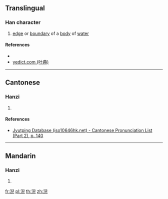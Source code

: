 {{character info/new}}
==Translingual==

===Han character===
{{Han char|rn=85|rad=水|as=08|sn=11|four=37117|canj=EHXU|ids=⿰氵兒}}

# [[edge]] or [[boundary]] of a [[body]] of [[water]]

====References====
* {{Han ref|kx=0630.220|dkj=17664|dj=1033.020|hdz=31652.020|uh=6DE3|ud=28131|bh=D646|bd=54854}}
* [http://yedict.com/htm/6D/6DE3.htm yedict.com (叶典)]

----

==Cantonese==

===Hanzi===
{{yue-hanzi|jyut=[[ngai4]]|y=ngai4}}

# {{defn|lang=yue|sort=水08}}

====References====
*[http://www.iso10646hk.net/jp/document/download.jsp Jyutping Database (iso10646hk.net) - Cantonese Pronunciation List (Part 2), p. 140]

----

==Mandarin==

===Hanzi===
{{cmn-hanzi|pin=[[ní]] ([[ni2]])|wg=ni<sup>2</sup>}}

# {{defn|lang=cmn|sort=水08}}

[[fr:淣]]
[[pl:淣]]
[[th:淣]]
[[zh:淣]]